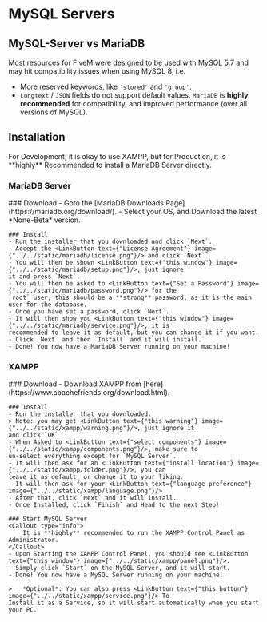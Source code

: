 
# MySQL Servers

##  MySQL-Server vs MariaDB

Most resources for FiveM were designed to be used with MySQL 5.7 and may hit compatibility issues when using MySQL 8, i.e.

- More reserved keywords, like `'stored'` and `'group'`.
- `Longtext` / `JSON` fields do not support default values.
`MariaDB` is **highly recommended** for compatibility, and improved performance (over all versions of MySQL).

## Installation

<Callout type="warning">
    For Development, it is okay to use XAMPP, but for Production, it is **highly** Recommended to install a MariaDB
    Server directly.
</Callout>

### MariaDB Server
<Steps>
    ### Download
    - Goto the [MariaDB Downloads Page](https://mariadb.org/download/).
    - Select your OS, and Download the latest *None-Beta* version.

    ### Install
    - Run the installer that you downloaded and click `Next`.
    - Accept the <LinkButton text={"License Agreement"} image={"../../static/mariadb/license.png"}/> and click `Next`.
    - You will then be shown <LinkButton text={"this window"} image={"../../static/mariadb/setup.png"}/>, just ignore
    it and press `Next`.
    - You will then be asked to <LinkButton text={"Set a Password"} image={"../../static/mariadb/password.png"}/> for the
    `root` user, this should be a **strong** password, as it is the main user for the database.
    - Once you have set a password, click `Next`.
    - It will then show you <LinkButton text={"this window"} image={"../../static/mariadb/service.png"}/>, it is
    recommended to leave it as default, but you can change it if you want.
    - Click `Next` and then `Install` and it will install.
    - Done! You now have a MariaDB Server running on your machine!

</Steps>

### XAMPP
<Steps>
    ### Download
    - Download XAMPP from [here](https://www.apachefriends.org/download.html).

    ### Install
    - Run the installer that you downloaded.
    > Note: you may get <LinkButton text={"this warning"} image={"../../static/xampp/warning.png"}/>, just ignore it
    and click `OK`
    - When Asked to <LinkButton text={"select components"} image={"../../static/xampp/components.png"}/>, make sure to
    un-select everything except for `MySQL Server`.
    - It will then ask for an <LinkButton text={"install location"} image={"../../static/xampp/folder.png"}/>, you can
    leave it as default, or change it to your liking.
    - It will then ask for your <LinkButton text={"language preference"} image={"../../static/xampp/language.png"}/>
    - After that, click `Next` and it will install.
    - Once Installed, click `Finish` and Head to the next Step!

    ### Start MySQL Server
    <Callout type="info">
        It is **highly** recommended to run the XAMPP Control Panel as Administrator.
    </Callout>
    - Upon Starting the XAMPP Control Panel, you should see <LinkButton text={"this window"} image={"../../static/xampp/panel.png"}/>.
    - Simply click `Start` on the MySQL Server, and it will start.
    - Done! You now have a MySQL Server running on your machine!

    >   *Optional*: You can also press <LinkButton text={"this button"} image={"../../static/xampp/service.png"}/> To
    Install it as a Service, so it will start automatically when you start your PC.
</Steps>
